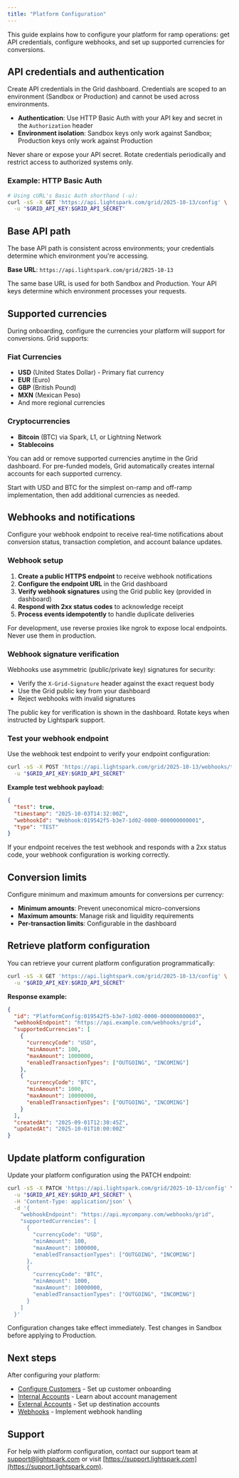```yaml
---
title: "Platform Configuration"
---
```


This guide explains how to configure your platform for ramp operations: get API credentials, configure webhooks, and set up supported currencies for conversions.

## API credentials and authentication

Create API credentials in the Grid dashboard. Credentials are scoped to an environment (Sandbox or Production) and cannot be used across environments.

- **Authentication**: Use HTTP Basic Auth with your API key and secret in the `Authorization` header
- **Environment isolation**: Sandbox keys only work against Sandbox; Production keys only work against Production

<Tip>
  Never share or expose your API secret. Rotate credentials periodically and
  restrict access to authorized systems only.
</Tip>

### Example: HTTP Basic Auth

```bash
# Using cURL's Basic Auth shorthand (-u):
curl -sS -X GET 'https://api.lightspark.com/grid/2025-10-13/config' \
  -u "$GRID_API_KEY:$GRID_API_SECRET"
```

## Base API path

The base API path is consistent across environments; your credentials determine which environment you're accessing.

**Base URL**: `https://api.lightspark.com/grid/2025-10-13`

<Note>
  The same base URL is used for both Sandbox and Production. Your API keys
  determine which environment processes your requests.
</Note>

## Supported currencies

During onboarding, configure the currencies your platform will support for conversions. Grid supports:

### Fiat Currencies

- **USD** (United States Dollar) - Primary fiat currency
- **EUR** (Euro)
- **GBP** (British Pound)
- **MXN** (Mexican Peso)
- And more regional currencies

### Cryptocurrencies

- **Bitcoin** (BTC) via Spark, L1, or Lightning Network
- **Stablecoins**

You can add or remove supported currencies anytime in the Grid dashboard. For pre-funded models, Grid automatically creates internal accounts for each supported currency.

<Tip>
  Start with USD and BTC for the simplest on-ramp and off-ramp implementation,
  then add additional currencies as needed.
</Tip>

## Webhooks and notifications

Configure your webhook endpoint to receive real-time notifications about conversion status, transaction completion, and account balance updates.

### Webhook setup

1. **Create a public HTTPS endpoint** to receive webhook notifications
2. **Configure the endpoint URL** in the Grid dashboard
3. **Verify webhook signatures** using the Grid public key (provided in dashboard)
4. **Respond with 2xx status codes** to acknowledge receipt
5. **Process events idempotently** to handle duplicate deliveries

<Warning>
  For development, use reverse proxies like ngrok to expose local endpoints.
  Never use them in production.
</Warning>

### Webhook signature verification

Webhooks use asymmetric (public/private key) signatures for security:

- Verify the `X-Grid-Signature` header against the exact request body
- Use the Grid public key from your dashboard
- Reject webhooks with invalid signatures

<Info>
  The public key for verification is shown in the dashboard. Rotate keys when
  instructed by Lightspark support.
</Info>

### Test your webhook endpoint

Use the webhook test endpoint to verify your endpoint configuration:

```bash
curl -sS -X POST 'https://api.lightspark.com/grid/2025-10-13/webhooks/test' \
  -u "$GRID_API_KEY:$GRID_API_SECRET"
```

**Example test webhook payload:**

```json
{
  "test": true,
  "timestamp": "2025-10-03T14:32:00Z",
  "webhookId": "Webhook:019542f5-b3e7-1d02-0000-000000000001",
  "type": "TEST"
}
```

<Check>
  If your endpoint receives the test webhook and responds with a 2xx status
  code, your webhook configuration is working correctly.
</Check>

## Conversion limits

Configure minimum and maximum amounts for conversions per currency:

- **Minimum amounts**: Prevent uneconomical micro-conversions
- **Maximum amounts**: Manage risk and liquidity requirements
- **Per-transaction limits**: Configurable in the dashboard

## Retrieve platform configuration

You can retrieve your current platform configuration programmatically:

```bash
curl -sS -X GET 'https://api.lightspark.com/grid/2025-10-13/config' \
  -u "$GRID_API_KEY:$GRID_API_SECRET"
```

**Response example:**

```json
{
  "id": "PlatformConfig:019542f5-b3e7-1d02-0000-000000000003",
  "webhookEndpoint": "https://api.example.com/webhooks/grid",
  "supportedCurrencies": [
    {
      "currencyCode": "USD",
      "minAmount": 100,
      "maxAmount": 1000000,
      "enabledTransactionTypes": ["OUTGOING", "INCOMING"]
    },
    {
      "currencyCode": "BTC",
      "minAmount": 1000,
      "maxAmount": 10000000,
      "enabledTransactionTypes": ["OUTGOING", "INCOMING"]
    }
  ],
  "createdAt": "2025-09-01T12:30:45Z",
  "updatedAt": "2025-10-01T10:00:00Z"
}
```

## Update platform configuration

Update your platform configuration using the PATCH endpoint:

```bash
curl -sS -X PATCH 'https://api.lightspark.com/grid/2025-10-13/config' \
  -u "$GRID_API_KEY:$GRID_API_SECRET" \
  -H 'Content-Type: application/json' \
  -d '{
    "webhookEndpoint": "https://api.mycompany.com/webhooks/grid",
    "supportedCurrencies": [
      {
        "currencyCode": "USD",
        "minAmount": 100,
        "maxAmount": 1000000,
        "enabledTransactionTypes": ["OUTGOING", "INCOMING"]
      },
      {
        "currencyCode": "BTC",
        "minAmount": 1000,
        "maxAmount": 10000000,
        "enabledTransactionTypes": ["OUTGOING", "INCOMING"]
      }
    ]
  }'
```

<Warning>
  Configuration changes take effect immediately. Test changes in Sandbox before
  applying to Production.
</Warning>

## Next steps

After configuring your platform:

- [Configure Customers](/ramps/onboarding/configuring-customers) - Set up customer onboarding
- [Internal Accounts](/ramps/accounts/internal-accounts) - Learn about account management
- [External Accounts](/ramps/accounts/external-accounts) - Set up destination accounts
- [Webhooks](/ramps/platform-tools/webhooks) - Implement webhook handling

## Support

For help with platform configuration, contact our support team at [support@lightspark.com](mailto:support@lightspark.com) or visit [https://support.lightspark.com](https://support.lightspark.com).
